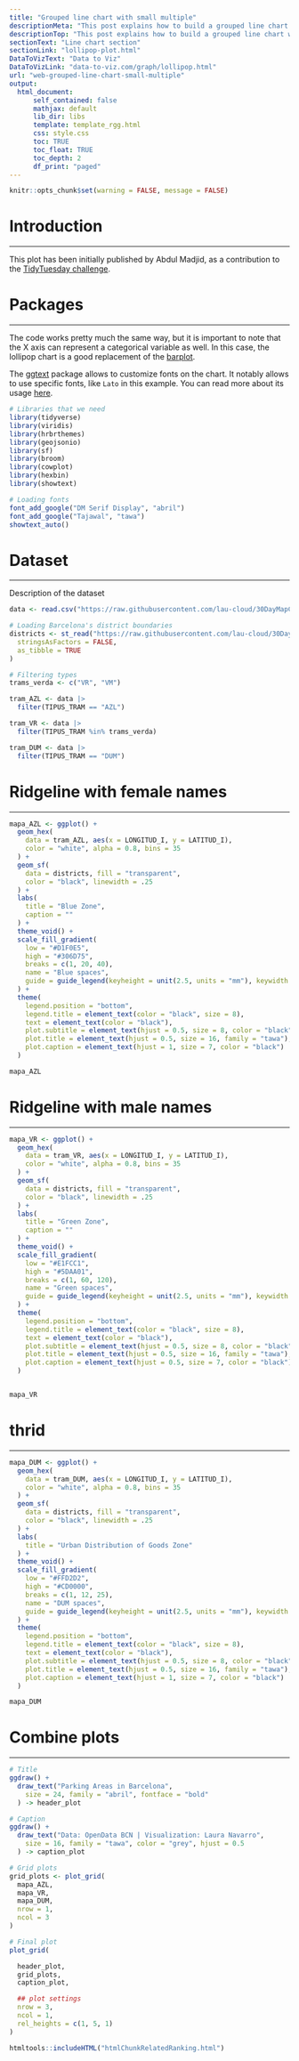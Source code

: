 ```yaml
---
title: "Grouped line chart with small multiple"
descriptionMeta: "This post explains how to build a grouped line chart with small multiples. Each item is the same grouped line chart, with one specific group higlighted each time"
descriptionTop: "This post explains how to build a grouped line chart with small multiples. Each item is the same grouped line chart, with one specific group higlighted each time"
sectionText: "Line chart section"
sectionLink: "lollipop-plot.html"
DataToVizText: "Data to Viz"
DataToVizLink: "data-to-viz.com/graph/lollipop.html"
url: "web-grouped-line-chart-small-multiple"
output:
  html_document:
      self_contained: false    
      mathjax: default
      lib_dir: libs
      template: template_rgg.html
      css: style.css
      toc: TRUE
      toc_float: TRUE
      toc_depth: 2
      df_print: "paged"
---
```



```r
knitr::opts_chunk$set(warning = FALSE, message = FALSE)
```

<div class="container">




# Introduction
***


This plot has been initially published by Abdul Madjid, as a contribution to the [TidyTuesday challenge](https://github.com/AbdoulMa/TidyTuesday/tree/main/2021_w19). 



# Packages
***

The code works pretty much the same way, but it is important to note that the X axis can represent a categorical variable as well. In this case, the lollipop chart is a good replacement of the [barplot](barplot.html).

The [ggtext](https://www.r-graph-gallery.com/custom-fonts-in-R-and-ggplot2.html) package allows to customize fonts on the chart. It notably allows to use specific fonts, like `Lato` in this example. You can read more about its usage [here](https://www.r-graph-gallery.com/custom-fonts-in-R-and-ggplot2.html).

```r
# Libraries that we need
library(tidyverse)
library(viridis)
library(hrbrthemes)
library(geojsonio)
library(sf)
library(broom)
library(cowplot)
library(hexbin)
library(showtext)

# Loading fonts
font_add_google("DM Serif Display", "abril")
font_add_google("Tajawal", "tawa")
showtext_auto()
```


# Dataset
***

Description of the dataset

```r
data <- read.csv("https://raw.githubusercontent.com/lau-cloud/30DayMapChallenge/main/parking_areas/TRAMS.csv", sep = ",", header = T)

# Loading Barcelona's district boundaries
districts <- st_read("https://raw.githubusercontent.com/lau-cloud/30DayMapChallenge/main/parking_areas/0301040100_Districtes_UNITATS_ADM.json",
  stringsAsFactors = FALSE,
  as_tibble = TRUE
)

# Filtering types
trams_verda <- c("VR", "VM")

tram_AZL <- data |>
  filter(TIPUS_TRAM == "AZL")

tram_VR <- data |>
  filter(TIPUS_TRAM %in% trams_verda)

tram_DUM <- data |>
  filter(TIPUS_TRAM == "DUM")
```

# Ridgeline with female names
***

```r
mapa_AZL <- ggplot() +
  geom_hex(
    data = tram_AZL, aes(x = LONGITUD_I, y = LATITUD_I),
    color = "white", alpha = 0.8, bins = 35
  ) +
  geom_sf(
    data = districts, fill = "transparent",
    color = "black", linewidth = .25
  ) +
  labs(
    title = "Blue Zone",
    caption = ""
  ) +
  theme_void() +
  scale_fill_gradient(
    low = "#D1F0E5",
    high = "#306D75",
    breaks = c(1, 20, 40),
    name = "Blue spaces",
    guide = guide_legend(keyheight = unit(2.5, units = "mm"), keywidth = unit(10, units = "mm"), label.position = "bottom", title.position = "top", nrow = 1)
  ) +
  theme(
    legend.position = "bottom",
    legend.title = element_text(color = "black", size = 8),
    text = element_text(color = "black"),
    plot.subtitle = element_text(hjust = 0.5, size = 8, color = "black"),
    plot.title = element_text(hjust = 0.5, size = 16, family = "tawa"),
    plot.caption = element_text(hjust = 1, size = 7, color = "black")
  )

mapa_AZL
```

# Ridgeline with male names
***

```r
mapa_VR <- ggplot() +
  geom_hex(
    data = tram_VR, aes(x = LONGITUD_I, y = LATITUD_I),
    color = "white", alpha = 0.8, bins = 35
  ) +
  geom_sf(
    data = districts, fill = "transparent",
    color = "black", linewidth = .25
  ) +
  labs(
    title = "Green Zone",
    caption = ""
  ) +
  theme_void() +
  scale_fill_gradient(
    low = "#E1FCC1",
    high = "#5DAA01",
    breaks = c(1, 60, 120),
    name = "Green spaces",
    guide = guide_legend(keyheight = unit(2.5, units = "mm"), keywidth = unit(10, units = "mm"), label.position = "bottom", title.position = "top", nrow = 1)
  ) +
  theme(
    legend.position = "bottom",
    legend.title = element_text(color = "black", size = 8),
    text = element_text(color = "black"),
    plot.subtitle = element_text(hjust = 0.5, size = 8, color = "black"),
    plot.title = element_text(hjust = 0.5, size = 16, family = "tawa"),
    plot.caption = element_text(hjust = 0.5, size = 7, color = "black")
  )


mapa_VR
```


# thrid
***

```r
mapa_DUM <- ggplot() +
  geom_hex(
    data = tram_DUM, aes(x = LONGITUD_I, y = LATITUD_I),
    color = "white", alpha = 0.8, bins = 35
  ) +
  geom_sf(
    data = districts, fill = "transparent",
    color = "black", linewidth = .25
  ) +
  labs(
    title = "Urban Distribution of Goods Zone"
  ) +
  theme_void() +
  scale_fill_gradient(
    low = "#FFD2D2",
    high = "#CD0000",
    breaks = c(1, 12, 25),
    name = "DUM spaces",
    guide = guide_legend(keyheight = unit(2.5, units = "mm"), keywidth = unit(10, units = "mm"), label.position = "bottom", title.position = "top", nrow = 1)
  ) +
  theme(
    legend.position = "bottom",
    legend.title = element_text(color = "black", size = 8),
    text = element_text(color = "black"),
    plot.subtitle = element_text(hjust = 0.5, size = 8, color = "black"),
    plot.title = element_text(hjust = 0.5, size = 16, family = "tawa"),
    plot.caption = element_text(hjust = 1, size = 7, color = "black")
  )

mapa_DUM
```

# Combine plots
***

```r
# Title
ggdraw() +
  draw_text("Parking Areas in Barcelona",
    size = 24, family = "abril", fontface = "bold"
  ) -> header_plot

# Caption
ggdraw() +
  draw_text("Data: OpenData BCN | Visualization: Laura Navarro",
    size = 16, family = "tawa", color = "grey", hjust = 0.5
  ) -> caption_plot

# Grid plots
grid_plots <- plot_grid(
  mapa_AZL,
  mapa_VR,
  mapa_DUM,
  nrow = 1,
  ncol = 3
)

# Final plot
plot_grid(

  header_plot,
  grid_plots,
  caption_plot,

  ## plot settings
  nrow = 3,
  ncol = 1,
  rel_heights = c(1, 5, 1)
)
```

<!-- Close container -->
</div>




```r
htmltools::includeHTML("htmlChunkRelatedRanking.html")
```
